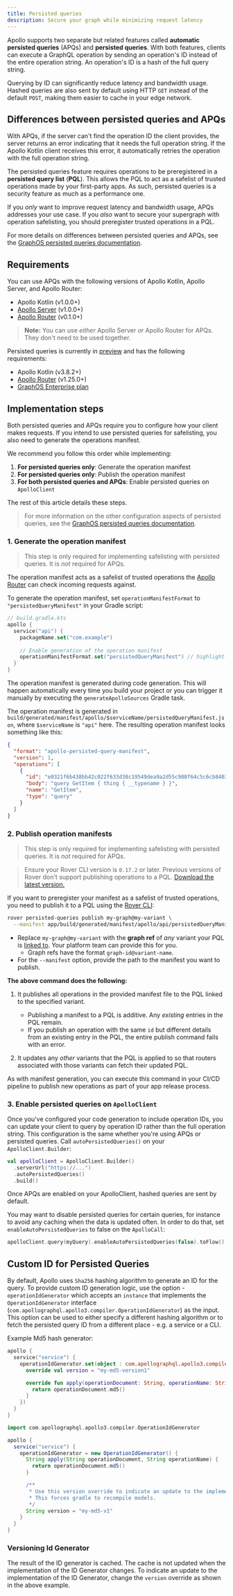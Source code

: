 ```yaml
---
title: Persisted queries 
description: Secure your graph while minimizing request latency
---
```


Apollo supports two separate but related features called **automatic persisted queries** (APQs) and **persisted queries**.
With both features, clients can execute a GraphQL operation by sending an operation's ID instead of the entire operation string. An operation's ID is a hash of the full query string. 

Querying by ID can significantly reduce latency and bandwidth usage. Hashed queries are also sent by default using HTTP `GET` instead of the default `POST`, making them easier to cache in your edge network.

## Differences between persisted queries and APQs

With APQs, if the server can't find the operation ID the client provides, the server returns an error indicating that it needs the full operation string. If the Apollo Kotlin client receives this error, it automatically retries the operation with the full operation string.

The persisted queries feature requires operations to be preregistered in a **persisted query list** (**PQL**).
This allows the PQL to act as a safelist of trusted operations made by your first-party apps. As such, persisted queries is a security feature as much as a performance one.

If you _only_ want to improve request latency and bandwidth usage, APQs addresses your use case. If you _also_ want to secure your supergraph with operation safelisting, you should preregister trusted operations in a PQL.

For more details on differences between persisted queries and APQs, see the [GraphOS persisted queries documentation](/graphos/operations/persisted-queries#differences-from-automatic-persisted).

## Requirements

You can use APQs with the following versions of Apollo Kotlin, Apollo Server, and Apollo Router:
- Apollo Kotlin (v1.0.0+)
- [Apollo Server](/apollo-server/) (v1.0.0+)
- [Apollo Router](/router) (v0.1.0+)

> **Note:** You can use _either_ Apollo Server _or_ Apollo Router for APQs. They don't need to be used together.

Persisted queries is currently in [preview](/resources/product-launch-stages#preview) and has the following requirements:
- Apollo Kotlin (v3.8.2+)
- [Apollo Router](/router) (v1.25.0+)
- [GraphOS Enterprise plan](/graphos/enterprise/)

## Implementation steps

Both persisted queries and APQs require you to configure how your client makes requests. If you intend to use persisted queries for safelisting, you also need to generate the operations manifest.

We recommend you follow this order while implementing:

1. **For persisted queries only**: Generate the operation manifest
1. **For persisted queries only**: Publish the operation manifest
1. **For both persisted queries and APQs**: Enable persisted queries on `ApolloClient`

The rest of this article details these steps.

> For more information on the other configuration aspects of persisted queries, see the [GraphOS persisted queries documentation](/graphos/operations/persisted-queries).

### 1. Generate the operation manifest

> This step is only required for implementing safelisting with persisted queries. It is _not_ required for APQs.

The operation manifest acts as a safelist of trusted operations the [Apollo Router](/router/) can check incoming requests against. 

To generate the operation manifest, set `operationManifestFormat` to `"persistedQueryManifest"` in your Gradle script:

```kotlin
// build.gradle.kts
apollo {
  service("api") {
    packageName.set("com.example")
    
    // Enable generation of the operation manifest
    operationManifestFormat.set("persistedQueryManifest") // highlight-line 
  }
}
```

The operation manifest is generated during code generation. This will happen automatically every time you build your project or you can trigger it manually by executing the `generateApolloSources` Gradle task. 

The operation manifest is generated in `build/generated/manifest/apollo/$serviceName/persistedQueryManifest.json`, where `$serviceName` is `"api"` here. The resulting operation manifest looks something like this:

```json title="persistedQueryManifest.json"
{
  "format": "apollo-persisted-query-manifest",
  "version": 1,
  "operations": [
    {
      "id": "e0321f6b438bb42c022f633d38c19549dea9a2d55c908f64c5c6cb8403442fef",
      "body": "query GetItem { thing { __typename } }",
      "name": "GetItem",
      "type": "query"
    }
  ]
}
```

### 2. Publish operation manifests

> This step is only required for implementing safelisting with persisted queries. It is _not_ required for APQs.

<blockquote>

Ensure your Rover CLI version is `0.17.2` or later. Previous versions of Rover don't support publishing operations to a PQL.
[Download the latest version.](/rover/getting-started/)

</blockquote>

If you want to preregister your manifest as a safelist of trusted operations, you need to publish it to a PQL using the [Rover CLI](/rover/):

```bash title="Example command"
rover persisted-queries publish my-graph@my-variant \
  --manifest app/build/generated/manifest/apollo/api/persistedQueryManifest.json
```

- Replace `my-graph@my-variant` with the **graph ref** of _any_ variant your PQL is [linked to](/graphos/operations/persisted-queries#12-link-the-pql-to-variants). Your platform team can provide this for you.
    - Graph refs have the format `graph-id@variant-name`.
- For the `--manifest` option, provide the path to the manifest you want to publish.

**The above command does the following:**

1. It publishes all operations in the provided manifest file to the PQL linked to the specified variant.
    - Publishing a manifest to a PQL is additive. Any _existing_ entries in the PQL remain.
    - If you publish an operation with the same `id` but different details from an existing entry in the PQL, the entire publish command fails with an error.

2. It updates any _other_ variants that the PQL is applied to so that routers associated with those variants can fetch their updated PQL.

As with manifest generation, you can execute this command in your CI/CD pipeline to publish new operations as part of your app release process.

### 3. Enable persisted queries on `ApolloClient`

Once you've configured your code generation to include operation IDs, you can update your client to query by operation ID rather than the full operation string. This configuration is the same whether you're using APQs or persisted queries. Call `autoPersistedQueries()` on your `ApolloClient.Builder`:

```kotlin
val apolloClient = ApolloClient.Builder()
  .serverUrl("https://...")
  .autoPersistedQueries()
  .build()
```

Once APQs are enabled on your ApolloClient, hashed queries are sent by default.

You may want to disable persisted queries for certain queries, for instance to avoid any caching when the data is updated often. In order to do that, set `enableAutoPersistedQueries` to false on the `ApolloCall`:

```kotlin
apolloClient.query(myQuery).enableAutoPersistedQueries(false).toFlow()
```

## Custom ID for Persisted Queries 

By default, Apollo uses `Sha256` hashing algorithm to generate an ID for the query. To provide custom ID generation logic, use the option - `operationIdGenerator` which accepts an `instance` that implements the `OperationIdGenerator` interface (`com.apollographql.apollo3.compiler.OperationIdGenerator`) as the input. This option can be used to either specify a different hashing algorithm or to fetch the persisted query ID from a different place - e.g. a service or a CLI.

Example Md5 hash generator:

<MultiCodeBlock>

```kotlin
apollo {
  service("service") {
    operationIdGenerator.set(object : com.apollographql.apollo3.compiler.OperationIdGenerator {
      override val version = "my-md5-version1"

      override fun apply(operationDocument: String, operationName: String): String {
        return operationDocument.md5()
      }
    })
  }
}
```

```groovy
import com.apollographql.apollo3.compiler.OperationIdGenerator

apollo {
  service("service") {
    operationIdGenerator = new OperationIdGenerator() {
      String apply(String operationDocument, String operationName) {
        return operationDocument.md5()
      }

      /**
       * Use this version override to indicate an update to the implementation.
       * This forces gradle to recompile models.
       */
      String version = "my-md5-v1"
    }
  }
}
```

</MultiCodeBlock>

### Versioning Id Generator

The result of the ID generator is cached. The cache is not updated when the implementation of the ID Generator changes. To indicate an update to the implementation of the ID Generator, change the `version` override as shown in the above example.
